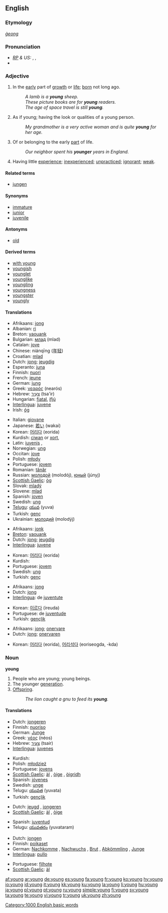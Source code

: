 {{wikipedia}}
{{see|Young}}
==English==

{{rank|get|eyes|hand|152|young|place|give|ever}}

===Etymology===
{{OE.}} ''[[ġeong]]''

===Pronunciation===
* ''[[RP]] & US:'' {{AHD|yŭng}}, {{IPA|/jʌŋ/}}, {{SAMPA|/jVN/}}
*{{audio|en-us-young.ogg|Audio (US)}}

===Adjective===
{{en-adj|younger|youngest}}

# In the [[early]] part of [[growth]] or [[life]]; [[born]] not long ago.
#:''A lamb is a '''young''' sheep.''
#:''These picture books are for '''young''' readers.''
#:''The age of space travel is still '''young'''.''
# As if young; having the look or qualities of a young person.
#:''My grandmother is a very active woman and is quite '''young''' for her age.''
# Of or belonging to the early [[part]] of life.
#:''Our neighbor spent his '''younger''' years in England.''
# Having little [[experience]]; [[inexperienced]]; [[unpracticed]]; [[ignorant]]; [[weak]].

====Related terms====
*[[jungen]]

====Synonyms====
* [[immature]]
* [[junior]]
* [[juvenile]]

====Antonyms====
* [[old]]

====Derived terms====
* [[with young]]
* [[youngish]]
* [[younglet]]
* [[younglike]]
* [[youngling]]
* [[youngness]]
* [[youngster]]
* [[youngly]]

====Translations====
{{trans-top|in the early part of life or growth}}
*Afrikaans: [[jong]]
*Albanian: [[ri]]
*Breton: [[yaouank]]
*Bulgarian: [[млад]] (mlad)
*Catalan: [[jove]]
*Chinese: niánqīng ([[年轻]])
*Croatian: [[mlad]]
*Dutch: [[jong]]; [[jeugdig]]
*Esperanto: [[juna]]
*Finnish: [[nuori]]
*French: [[jeune]] {{m}} {{f}}
*German: [[jung]]
*Greek: [[νεαρός]] (nearós)
*Hebrew: [[צעיר|צָעִיר]] (tsa'ir)
*Hungarian: [[fiatal]], [[ifjú]]
*[[Interlingua]]: [[juvene]]
*Irish: [[óg]]
{{trans-mid}}
*Italian: [[giovane]]
*Japanese: [[若い]] (wakai)
*Korean: [[어리다]] (eorida)
*Kurdish: [[ciwan]] or [[xort]], {{KUchar|[[گه‌نج]]}}
*Latin: [[iuvenis]] {{m}}, {{f}}
*Norwegian: [[ung]]
*Occitan: [[jove]]
*Polish: [[młody]]
*Portuguese: [[jovem]]
*Romanian: [[tânăr]]
*Russian: [[молодой]] (molodój), [[юный]] (júnyj)
*[[Scottish Gaelic]]: [[òg]]
*Slovak: [[mladý]]
*Slovene: [[mlad]]
*Spanish: [[joven]]
*Swedish: [[ung]]
*[[Telugu]]: [[యువ]] (yuva)
*Turkish: [[genç]]
*Ukrainian: [[молодий]] (molodýj) {{m}}
{{trans-bottom}}

{{trans-top|as if young}}
*Afrikaans: [[jonk]]
*[[Breton]]: [[yaouank]]
*Dutch: [[jong]]; [[jeugdig]]
*[[Interlingua]]: [[juvene]]
{{trans-mid}}
*Korean: [[어리다]] (eorida)
*Kurdish: {{KUchar|[[گه‌نج]]}}
*Portuguese: [[jovem]]
*Swedish: [[ung]]
*Turkish: [[genç]]
{{trans-bottom}}

{{trans-top|belonging in the early part of life}}
*Afrikaans: [[jong]]
*Dutch: [[jong]]
*[[Interlingua]]: de [[juventute]]
{{trans-mid}}
*Korean: [[이르다]] (ireuda)
*Portuguese: de [[juventude]]
*Turkish: [[gençlik]]
{{trans-bottom}}

{{trans-top|having little experience}}
*Afrikaans: [[jong]]; [[onervare]]
*Dutch: [[jong]]; [[onervaren]]
{{trans-mid}}
*Korean: [[어리다]] (eorida), [[어리석다]] (eoriseogda, -kda)
{{trans-bottom}}

===Noun===
'''young''' {{p}}

# People who are young; young beings.
# The younger [[generation]].
# [[Offspring]].
#:''The lion caught a gnu to feed its '''young'''.''

====Translations====
{{trans-top|people who are young}}
*Dutch: [[jongeren]] {{m}} {{p}}
*Finnish: [[nuoriso]]
*German: [[Junge]]
*Greek: [[νέος]] (néos)
*Hebrew: [[צעיר]] (tsair)
*[[Interlingua]]: [[juvenes]]
{{trans-mid}}
*Kurdish: {{KUchar|[[گه‌نج]]}}
*Polish: [[młodzież]] {{f}}
*Portuguese: [[jovens]]
*[[Scottish Gaelic]]: [[àl]] {{m}}, [[òige]] {{f}}, [[òigridh]] {{f}}
*Spanish: [[jóvenes]]
*Swedish: [[unge]]
*Telugu: [[యువత]] (yuvata)
*Turkish: [[gençlik]]
{{trans-bottom}}

{{trans-top|the younger generation}}
*Dutch: [[jeugd]] {{m}}, [[jongeren]] {{m}} {{p}}
*[[Scottish Gaelic]]: [[àl]] {{m}}, [[òige]] {{f}}
{{trans-mid}}
*Spanish: [[juventud]] {{f}}
*Telugu: [[యువతరం]] (yuvataram)
{{trans-bottom}}

{{trans-top|offspring}}
*Dutch: [[jongen]] {{p}}
*Finnish: [[poikaset]]
*German: [[Nachkomme]] {{m}}, [[Nachwuchs]] {{m}}, [[Brut]] {{f}}, [[Abkömmling]] {{m}}, [[Junge]] {{n}}
*[[Interlingua]]: [[pullo]]
{{trans-mid}}
*Portuguese: [[filhote]]
*[[Scottish Gaelic]]: [[àl]] {{m}}
{{trans-bottom}}

[[Category:1000 English basic words]]

[[af:young]]
[[ar:young]]
[[de:young]]
[[es:young]]
[[fa:young]]
[[fr:young]]
[[ko:young]]
[[hy:young]]
[[io:young]]
[[id:young]]
[[it:young]]
[[kk:young]]
[[ku:young]]
[[la:young]]
[[li:young]]
[[hu:young]]
[[ja:young]]
[[pl:young]]
[[pt:young]]
[[ru:young]]
[[simple:young]]
[[fi:young]]
[[sv:young]]
[[ta:young]]
[[te:young]]
[[vi:young]]
[[tr:young]]
[[uk:young]]
[[zh:young]]
